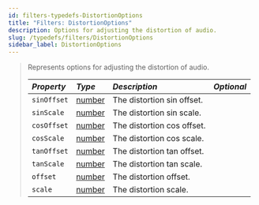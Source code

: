 ```yaml
---
id: filters-typedefs-DistortionOptions
title: "Filters: DistortionOptions"
description: Options for adjusting the distortion of audio.
slug: /typedefs/filters/DistortionOptions
sidebar_label: DistortionOptions
---
```


> Represents options for adjusting the distortion of audio.
>
> | <i className="fa-solid fa-hashtag"/> Property | <i className="fa-solid fa-font"/> Type                                                            | <i className="fa-solid fa-list"/> Description | <i className="fa-solid fa-flask"/> Optional |
> | :---------------------------------------------| :------------------------------------------------------------------------------------------------ | :---------------------------------------------| :------------------------------------------:|
> | `sinOffset`                                   | [number](https://developer.mozilla.org/en-US/docs/Web/JavaScript/Reference/Global_Objects/Number) | The distortion sin offset.                    | <i className="fa-solid fa-check"/>          |
> | `sinScale`                                    | [number](https://developer.mozilla.org/en-US/docs/Web/JavaScript/Reference/Global_Objects/Number) | The distortion sin scale.                     | <i className="fa-solid fa-check"/>          |
> | `cosOffset`                                   | [number](https://developer.mozilla.org/en-US/docs/Web/JavaScript/Reference/Global_Objects/Number) | The distortion cos offset.                    | <i className="fa-solid fa-check"/>          |
> | `cosScale`                                    | [number](https://developer.mozilla.org/en-US/docs/Web/JavaScript/Reference/Global_Objects/Number) | The distortion cos scale.                     | <i className="fa-solid fa-check"/>          |
> | `tanOffset`                                   | [number](https://developer.mozilla.org/en-US/docs/Web/JavaScript/Reference/Global_Objects/Number) | The distortion tan offset.                    | <i className="fa-solid fa-check"/>          |
> | `tanScale`                                    | [number](https://developer.mozilla.org/en-US/docs/Web/JavaScript/Reference/Global_Objects/Number) | The distortion tan scale.                     | <i className="fa-solid fa-check"/>          |
> | `offset`                                      | [number](https://developer.mozilla.org/en-US/docs/Web/JavaScript/Reference/Global_Objects/Number) | The distortion offset.                        | <i className="fa-solid fa-check"/>          |
> | `scale`                                       | [number](https://developer.mozilla.org/en-US/docs/Web/JavaScript/Reference/Global_Objects/Number) | The distortion scale.                         | <i className="fa-solid fa-check"/>          |